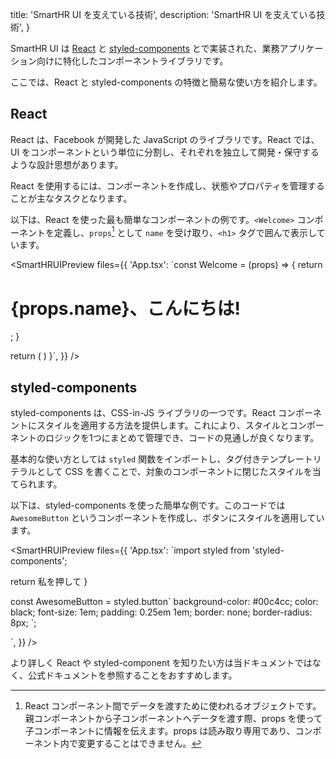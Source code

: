 


  title: 'SmartHR UI を支えている技術',
  description: 'SmartHR UI を支えている技術',
}

SmartHR UI は [React](https://ja.reactjs.org/) と [styled-components](https://styled-components.com/) とで実装された、業務アプリケーション向けに特化したコンポーネントライブラリです。
  
ここでは、React と styled-components の特徴と簡易な使い方を紹介します。

## React
React は、Facebook が開発した JavaScript のライブラリです。React では、UI をコンポーネントという単位に分割し、それぞれを独立して開発・保守するような設計思想があります。

React を使用するには、コンポーネントを作成し、状態やプロパティを管理することが主なタスクとなります。

以下は、React を使った最も簡単なコンポーネントの例です。`<Welcome>` コンポーネントを定義し、`props`[^1] として `name` を受け取り、`<h1>` タグで囲んで表示しています。

<SmartHRUIPreview
  files={{
    'App.tsx': `const Welcome = (props) => {
  return <h1>{props.name}、こんにちは!</h1>;
}

  return (
    <Welcome name="皆様" />
  )
}`,
  }}
/>

## styled-components

styled-components は、CSS-in-JS ライブラリの一つです。React コンポーネントにスタイルを適用する方法を提供します。これにより、スタイルとコンポーネントのロジックを1つにまとめて管理でき、コードの見通しが良くなります。

基本的な使い方としては `styled` 関数をインポートし、タグ付きテンプレートリテラルとして CSS を書くことで、対象のコンポーネントに閉じたスタイルを当てられます。

以下は、styled-components を使った簡単な例です。このコードでは `AwesomeButton` というコンポーネントを作成し、ボタンにスタイルを適用しています。

<SmartHRUIPreview
  files={{
    'App.tsx': `import styled from 'styled-components';

  return <AwesomeButton>私を押して</AwesomeButton>
}

const AwesomeButton = styled.button\`
  background-color: #00c4cc;
  color: black;
  font-size: 1em;
  padding: 0.25em 1em;
  border: none;
  border-radius: 8px;
\`;

`,
  }}
/>

より詳しく React や styled-component を知りたい方は当ドキュメントではなく、公式ドキュメントを参照することをおすすめします。


[^1]: React コンポーネント間でデータを渡すために使われるオブジェクトです。親コンポーネントから子コンポーネントへデータを渡す際、props を使って子コンポーネントに情報を伝えます。props は読み取り専用であり、コンポーネント内で変更することはできません。
